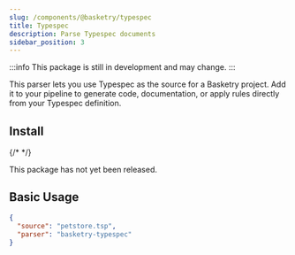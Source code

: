 ```yaml
---
slug: /components/@basketry/typespec
title: Typespec
description: Parse Typespec documents
sidebar_position: 3
---
```



<Contribute repo="typespec" />

:::info
This package is still in development and may change.
:::

This parser lets you use Typespec as the source for a Basketry project. Add it to your pipeline to generate code, documentation, or apply rules directly from your Typespec definition.

## Install

{/* <Install package="@basketry/typespec" /> */}

This package has not yet been released.

## Basic Usage

```json title="basketry.config.json"
{
  "source": "petstore.tsp",
  "parser": "basketry-typespec"
}
```
